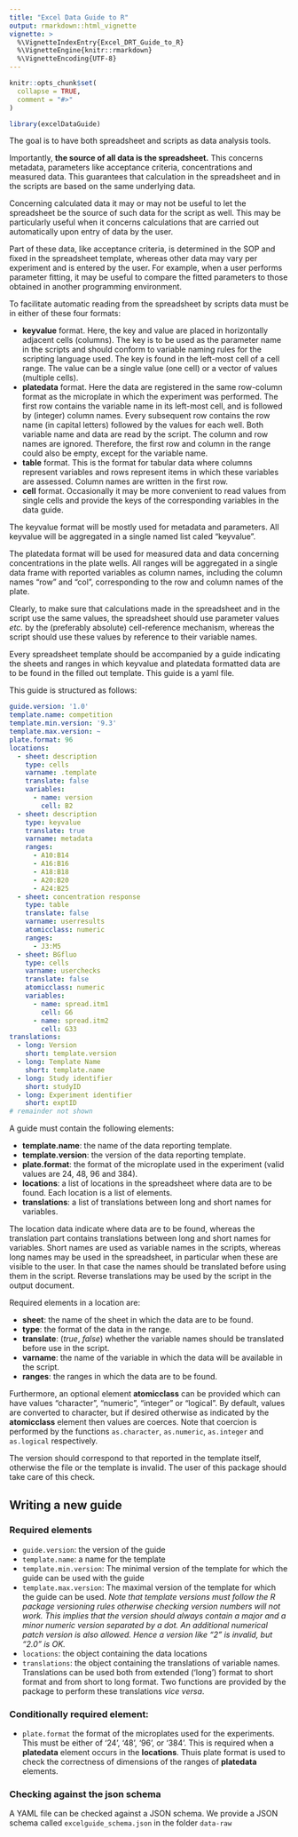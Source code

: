 ```yaml
---
title: "Excel Data Guide to R"
output: rmarkdown::html_vignette
vignette: >
  %\VignetteIndexEntry{Excel_DRT_Guide_to_R}
  %\VignetteEngine{knitr::rmarkdown}
  %\VignetteEncoding{UTF-8}
---
```


```r
knitr::opts_chunk$set(
  collapse = TRUE,
  comment = "#>"
)
```

```r
library(excelDataGuide)
```

The goal is to have both spreadsheet and scripts as data analysis tools. 

Importantly, **the source of all data is the spreadsheet.** This concerns 
metadata, parameters like acceptance criteria, concentrations and measured data.
This guarantees that calculation in the spreadsheet and in the scripts are based
on the same underlying data.

Concerning calculated data it may or may not be useful to let the spreadsheet be
the source of such data for the script as well. This may be particularly useful 
when it concerns calculations that are carried out automatically upon entry
of data by the user.

Part of these data, like acceptance criteria, is determined in the SOP and fixed
in the spreadsheet template, whereas other data may vary per experiment and is
entered by the user. For example, when a user performs parameter fitting, it may
be useful to compare the fitted parameters to those obtained in another 
programming environment.

To facilitate automatic reading from the spreadsheet by scripts data must be 
in either of these four formats:

- **keyvalue** format. Here, the key and value are placed in horizontally 
adjacent cells (columns). The key is to be used as the parameter name in the
scripts and should conform to variable naming rules for the scripting language
used. The key is found in the left-most cell of a cell range. The value can be a
single value (one cell) or a vector of values (multiple cells).
- **platedata** format. Here the data are registered in the same row-column 
format as the microplate in which the experiment was performed. The first row
contains the variable name in its left-most cell, and is followed by (integer) 
column names. Every subsequent row contains the row name (in capital letters) 
followed by the values for each well. Both variable name and data are read by 
the script. The column and row names are ignored. Therefore, the first row 
and column in the range could also be empty, except for the variable name. 
- **table** format. This is the format for tabular data where columns represent
variables and rows represent items in which these variables are assessed. Column
names are written in the first row.
- **cell** format. Occasionally it may be more convenient to read values from 
single cells and provide the keys of the corresponding variables in the data 
guide.
 

The keyvalue format will be mostly used for metadata and parameters. All keyvalue 
will be aggregated in a single named list caled "keyvalue".

The platedata format will be used for measured data and data concerning 
concentrations in the plate wells. All ranges will be aggregated in a single 
data frame with reported variables as column names, including the column names 
"row" and "col", corresponding to the row and column names of the plate.

Clearly, to make sure that calculations made in the spreadsheet and in the 
script use the same values, the spreadsheet should use parameter values *etc.*
by the (preferably absolute) cell-reference mechanism, whereas the script should
use these values by reference to their variable names.

Every spreadsheet template should be accompanied by a guide indicating the 
sheets and ranges in which keyvalue and platedata formatted data are to be found
in the filled out template. This guide is a yaml file.

This guide is structured as follows:

```yaml
guide.version: '1.0'
template.name: competition
template.min.version: '9.3'
template.max.version: ~
plate.format: 96
locations:
  - sheet: description
    type: cells
    varname: .template
    translate: false
    variables:
      - name: version
        cell: B2
  - sheet: description
    type: keyvalue
    translate: true
    varname: metadata
    ranges:
      - A10:B14
      - A16:B16
      - A18:B18
      - A20:B20
      - A24:B25
  - sheet: concentration response
    type: table
    translate: false
    varname: userresults
    atomicclass: numeric
    ranges:
      - J3:M5
  - sheet: BGfluo
    type: cells
    varname: userchecks
    translate: false
    atomicclass: numeric
    variables:
      - name: spread.itm1
        cell: G6
      - name: spread.itm2
        cell: G33
translations:
  - long: Version
    short: template.version
  - long: Template Name
    short: template.name
  - long: Study identifier
    short: studyID
  - long: Experiment identifier
    short: exptID
# remainder not shown
```

A guide must contain the following elements:

- **template.name**: the name of the data reporting template.
- **template.version**: the version of the data reporting template.
- **plate.format**: the format of the microplate used in the experiment (valid values are 24, 48, 96 and 384).
- **locations**: a list of locations in the spreadsheet where data are to be found. Each location is a list of elements.
- **translations**: a list of translations between long and short names for variables.

The location data indicate where data are to be found, whereas the translation 
part contains translations between long and short names for variables. Short 
names are used as variable names in the scripts, whereas long names may be used 
in the spreadsheet, in particular when these are visible to the user. In that 
case the names should be translated before using them in the script. Reverse 
translations may be used by the script in the output document.

Required elements in a location are:

- **sheet**: the name of the sheet in which the data are to be found.
- **type**: the format of the data in the range.
- **translate**: (*true*, *false*) whether the variable names should be translated before use in the script.
- **varname**: the name of the variable in which the data will be available in the script.
- **ranges**: the ranges in which the data are to be found.

Furthermore, an optional element **atomicclass** can be provided which can have
values "character", "numeric", "integer" or "logical". By default, values are
converted to character, but if desired otherwise as indicated by the 
**atomicclass** element then values are coerces. Note that coercion is performed
by the functions `as.character`, `as.numeric`, `as.integer` and `as.logical` 
respectively.

The version should correspond to that reported in the template itself, 
otherwise the file or the template is invalid. The user of this package 
should take care of this check.

## Writing a new guide

### Required elements

- `guide.version`: the version of the guide
- `template.name`: a name for the template
- `template.min.version`: The minimal version of the template for which the guide 
   can be used 
   with the guide
- `template.max.version`: The maximal version of the template for which the guide 
   can be used. *Note that template versions must follow the R package versioning
   rules otherwise checking version numbers will not work. This implies that 
   the version should always contain a major and a minor numeric version 
   separated by a dot. An additional numerical patch version is also allowed. 
   Hence a version like "2" is invalid, but "2.0" is OK.*
- `locations`: the object containing the data locations
- `translations`: the object containing the translations of variable names. 
   Translations can be used both from extended ('long') format to short format 
   and from short to long format. Two functions are provided by the package to
   perform these translations *vice versa*.

### Conditionally required element:

- `plate.format` the format of the microplates used for the experiments. This 
   must be either of '24', '48', '96', or '384'. This is required when a 
   **platedata** element occurs in the **locations**. Thuis plate format is used
   to check the correctness of dimensions of the ranges of **platedata** 
   elements.

### Checking against the json schema

A YAML file can be checked against a JSON schema. We provide a JSON schema
called `excelguide_schema.json` in the folder `data-raw`
